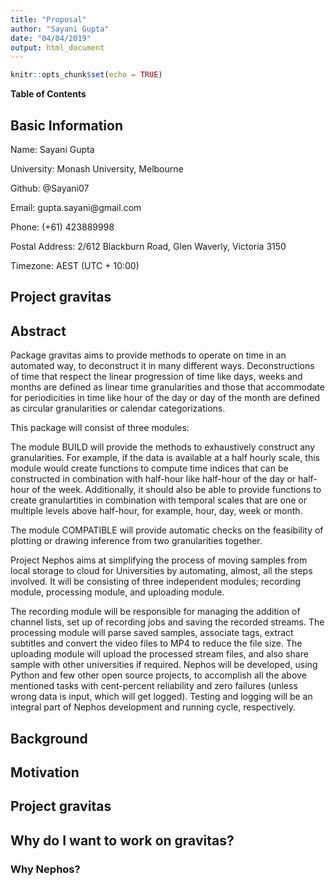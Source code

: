 ```yaml
---
title: "Proposal"
author: "Sayani Gupta"
date: "04/04/2019"
output: html_document
---
```


```r
knitr::opts_chunk$set(echo = TRUE)
```

**Table of Contents**

**Basic Information**
-----------------------

Name: Sayani Gupta

University: Monash University, Melbourne

Github: @Sayani07

Email: gupta.sayani@gmail.com

Phone: (+61) 423889998

Postal Address: 2/612 Blackburn Road, Glen Waverly, Victoria 3150

Timezone: AEST (UTC + 10:00)

Project gravitas
---------------


Abstract
--------

Package gravitas aims to provide methods to operate on time in an automated way, to deconstruct it in many different ways. Deconstructions of time that respect the linear progression of time like days, weeks and months are defined as linear time granularities and those that accommodate for periodicities in time like hour of the day or day of the month are defined as circular granularities or calendar categorizations. 

This package will consist of three modules: 

The module BUILD will provide the methods to exhaustively construct any granularities. For example, if the data is available at a half hourly scale, this module would create functions to compute time indices that can be constructed in combination with half-hour like half-hour of the day or half-hour of the week. Additionally, it should also be able to provide functions to create granulartities in combination with temporal scales that are one or multiple levels above half-hour, for example, hour, day, week or month. 



The module COMPATIBLE will provide automatic checks on the feasibility of plotting or drawing inference from two granularities together.




Project Nephos aims at simplifying the process of moving samples from local storage to cloud for Universities by automating, almost, all the steps involved. It will be consisting of three independent modules; recording module, processing module, and uploading module.

The recording module will be responsible for managing the addition of channel lists, set up of recording jobs and saving the recorded streams. The processing module will parse saved samples, associate tags, extract subtitles and convert the video files to MP4 to reduce the file size. The uploading module will upload the processed stream files, and also share sample with other universities if required.
Nephos will be developed, using Python and few other open source projects, to accomplish all the above mentioned tasks with cent-percent reliability and zero failures (unless wrong data is input, which will get logged). Testing and logging will be an integral part of Nephos development and running cycle, respectively.

Background
----------



Motivation
----------



Project gravitas
--------------


Why do I want to work on gravitas?
------------------------------

### Why Nephos?


